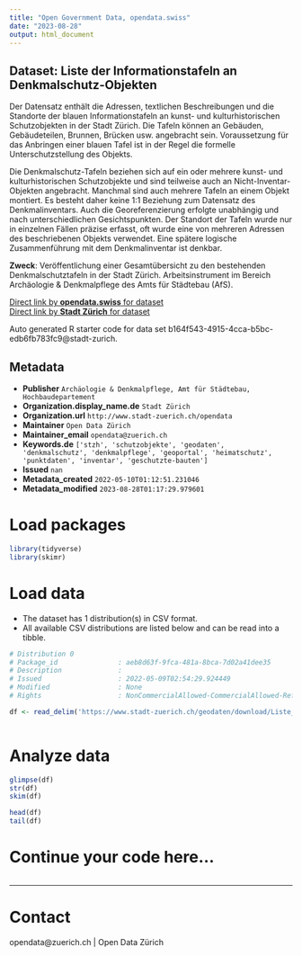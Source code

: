 ```yaml
---
title: "Open Government Data, opendata.swiss"
date: "2023-08-28"
output: html_document
---
```


## Dataset: Liste der Informationstafeln an Denkmalschutz-Objekten

Der Datensatz enthält die Adressen, textlichen Beschreibungen und die Standorte der blauen Informationstafeln an kunst- und kulturhistorischen Schutzobjekten in der Stadt Zürich.
Die Tafeln können an Gebäuden, Gebäudeteilen, Brunnen, Brücken usw. angebracht sein. Voraussetzung für das Anbringen einer blauen Tafel ist in der Regel die formelle Unterschutzstellung des Objekts.

Die Denkmalschutz-Tafeln beziehen sich auf ein oder mehrere kunst- und kulturhistorischen Schutzobjekte und sind teilweise auch an Nicht-Inventar-Objekten angebracht. Manchmal sind auch mehrere Tafeln an einem Objekt montiert. Es besteht daher keine 1:1 Beziehung zum Datensatz des Denkmalinventars. Auch die Georeferenzierung erfolgte unabhängig und nach unterschiedlichen Gesichtspunkten. Der Standort der Tafeln wurde nur in einzelnen Fällen präzise erfasst, oft wurde eine von mehreren Adressen des beschriebenen Objekts verwendet.
Eine spätere logische Zusammenführung mit dem Denkmalinventar ist denkbar.  

**Zweck**: Veröffentlichung einer Gesamtübersicht zu den bestehenden Denkmalschutztafeln in der Stadt Zürich.
Arbeitsinstrument im Bereich Archäologie & Denkmalpflege des Amts für Städtebau (AfS).

[Direct link by **opendata.swiss** for dataset](https://opendata.swiss/de/dataset/liste-der-informationstafeln-an-denkmalschutz-objekten)<br>
[Direct link by **Stadt Zürich** for dataset](https://data.stadt-zuerich.ch/dataset/geo_liste_der_informationstafeln_an_denkmalschutz_objekten)

Auto generated R starter code for data set b164f543-4915-4cca-b5bc-edb6fb783fc9@stadt-zurich.

## Metadata

- **Publisher** `Archäologie & Denkmalpflege, Amt für Städtebau, Hochbaudepartement`
- **Organization.display_name.de** `Stadt Zürich`
- **Organization.url** `http://www.stadt-zuerich.ch/opendata`
- **Maintainer** `Open Data Zürich`
- **Maintainer_email** `opendata@zuerich.ch`
- **Keywords.de** `['stzh', 'schutzobjekte', 'geodaten', 'denkmalschutz', 'denkmalpflege', 'geoportal', 'heimatschutz', 'punktdaten', 'inventar', 'geschutzte-bauten']`
- **Issued** `nan`
- **Metadata_created** `2022-05-10T01:12:51.231046`
- **Metadata_modified** `2023-08-28T01:17:29.979601`


# Load packages

```r

library(tidyverse)
library(skimr)

```

# Load data

-   The dataset has 1 distribution(s) in CSV format.
-   All available CSV distributions are listed below and can be read into a tibble.

```r

# Distribution 0
# Package_id               : aeb8d63f-9fca-481a-8bca-7d02a41dee35
# Description              : 
# Issued                   : 2022-05-09T02:54:29.924449
# Modified                 : None
# Rights                   : NonCommercialAllowed-CommercialAllowed-ReferenceNotRequired

df <- read_delim('https://www.stadt-zuerich.ch/geodaten/download/Liste_der_Informationstafeln_an_Denkmalschutz_Objekten?format=10008')



```

# Analyze data

```r

glimpse(df)
str(df)
skim(df)

head(df)
tail(df)

```

# Continue your code here...

```r

```

------------------------------------------------------------------------

# Contact

opendata@zuerich.ch | Open Data Zürich
